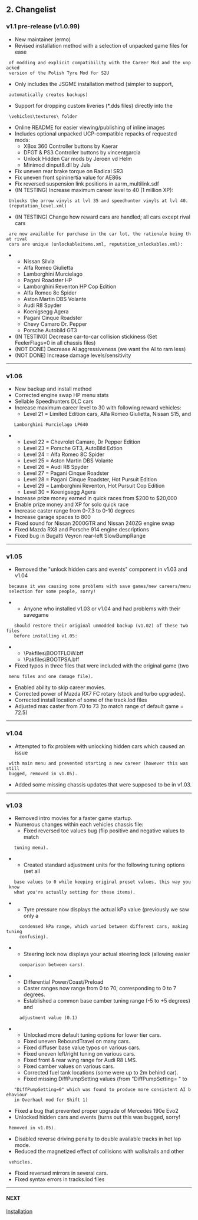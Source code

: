 == 2. Changelist ==

=== v1.1 pre-release (v1.0.99) ===

* New maintainer (ermo)
* Revised installation method with a selection of unpacked game files for ease
  of modding and explicit compatibility with the Career Mod and the unpacked
  version of the Polish Tyre Mod for S2U
* Only includes the JSGME installation method (simpler to support,
  automatically creates backups)
* Support for dropping custom liveries (*.dds files) directly into the
  \vehicles\textures\ folder
* Online README for easier viewing/publishing of inline images
* Includes optional unpacked UCP-compatible repacks of requested mods:
**  XBox 360 Controller buttons by Kaerar
**  DFGT & PS3 Controller buttons by vincentgarcia
**  Unlock Hidden Car mods by Jeroen vd Helm
**  Minimod dinput8.dll by Juls
* Fix uneven rear brake torque on Radical SR3
* Fix uneven front spininertia value for AE86s
* Fix reversed suspension link positions in aarm_multilink.sdf
* (IN TESTING) Increase maximum career level to 40 (1 million XP):
  Unlocks the arrow vinyls at lvl 35 and speedhunter vinyls at lvl 40.
  (reputation_level.xml)
* (IN TESTING) Change how reward cars are handled; all cars except rival cars
  are now available for purchase in the car lot, the rationale being that rival
  cars are unique (unlockableitems.xml, reputation_unlockables.xml):
**  Nissan Silvia
**  Alfa Romeo Giulietta
**  Lamborghini Murcielago
**  Pagani Roadster HP
**  Lamborghini Reventon HP Cop Edition
**  Alfa Romeo 8c Spider
**  Aston Martin DBS Volante
**  Audi R8 Spyder
**  Koenigsegg Agera
**  Pagani Cinque Roadster
**  Chevy Camaro Dr. Pepper
**  Porsche Autobild GT3
* (IN TESTING) Decrease car-to-car collision stickiness (Set FeelerFlags=0 in all chassis files)
* (NOT DONE) Decrease AI aggressiveness (we want the AI to ram less)
* (NOT DONE) Increase damage levels/sensitivity
----

=== v1.06 ===

* New backup and install method
* Corrected engine swap HP menu stats
* Sellable Speedhunters DLC cars
* Increase maximum career level to 30 with following reward vehicles:
**  Level 21 = Limited Edition cars, Alfa Romeo Giulietta, Nissan S15, and
    Lamborghini Murcielago LP640
**  Level 22 = Chevrolet Camaro, Dr Pepper Edition
**  Level 23 = Porsche GT3, AutoBild Edtion
**  Level 24 = Alfa Romeo 8C Spider
**  Level 25 = Aston Martin DBS Volante
**  Level 26 = Audi R8 Spyder
**  Level 27 = Pagani Cinque Roadster
**  Level 28 = Pagani Cinque Roadster, Hot Pursuit Edition
**  Level 29 = Lamborghini Reventon, Hot Pursuit Cop Edition
**  Level 30 = Koenigsegg Agera
* Increase prize money earned in quick races from $200 to $20,000
* Enable prize money and XP for solo quick race
* Increase caster range from 0-7.3 to 0-10 degrees
* Increase garage spaces to 800
* Fixed sound for Nissan 2000GTR and Nissan 240ZG engine swap
* Fixed Mazda RX8 and Porsche 914 engine descriptions
* Fixed bug in Bugatti Veyron rear-left SlowBumpRange
----

=== v1.05 ===

* Removed the "unlock hidden cars and events" component in v1.03 and v1.04
  because it was causing some problems with save games/new careers/menu
  selection for some people, sorry!
**  Anyone who installed v1.03 or v1.04 and had problems with their savegame
    should restore their original unmodded backup (v1.02) of these two files
    before installing v1.05:
***   \Pakfiles\BOOTFLOW.bff
***   \Pakfiles\BOOTPSA.bff
* Fixed typos in three files that were included with the original game (two
  menu files and one damage file).
* Enabled ability to skip career movies.
* Corrected power of Mazda RX7 FC rotary (stock and turbo upgrades).
* Corrected install location of some of the track.lod files
* Adjusted max caster from 70 to 73 (to match range of default game = 72.5)
----

=== v1.04 ===

* Attempted to fix problem with unlocking hidden cars which caused an issue
  with main menu and prevented starting a new career (however this was still
  bugged, removed in v1.05).
* Added some missing chassis updates that were supposed to be in v1.03.
----

=== v1.03 ===

* Removed intro movies for a faster game startup.
* Numerous changes within each vehicles chassis file:
**  Fixed reversed toe values bug (flip positive and negative values to match
    tuning menu).
**  Created standard adjustment units for the following tuning options (set all
    base values to 0 while keeping original preset values, this way you know
    what you're actually setting for these items).
***   Tyre pressure now displays the actual kPa value (previously we saw only a
      condensed kPa range, which varied between different cars, making tuning
      confusing).
***   Steering lock now displays your actual steering lock (allowing easier
      comparison between cars).
***   Differential Power/Coast/Preload
***   Caster ranges now range from 0 to 70, corresponding to 0 to 7 degrees.
***   Established a common base camber tuning range (-5 to +5 degrees) and
      adjustment value (0.1)
**  Unlocked more default tuning options for lower tier cars.
**  Fixed uneven ReboundTravel on many cars.
**  Fixed diffuser base value typos on various cars.
**  Fixed uneven left/right tuning on various cars.
**  Fixed front & rear wing range for Audi R8 LMS.
**  Fixed camber values on various cars.
**  Corrected fuel tank locations (some were up to 2m behind car).
**  Fixed missing DiffPumpSetting values (from "DiffPumpSetting= " to
    "DiffPumpSetting=0" which was found to produce more consistent AI behaviour
    in Overhaul mod for Shift 1)
* Fixed a bug that prevented proper upgrade of Mercedes 190e Evo2
* Unlocked hidden cars and events (turns out this was bugged, sorry!
  Removed in v1.05).
* Disabled reverse driving penalty to double available tracks in hot lap mode.
* Reduced the magnetized effect of collisions with walls/rails and other
  vehicles.
* Fixed reversed mirrors in several cars.
* Fixed syntax errors in tracks.lod files
----

==== NEXT ====
[[Installation]]